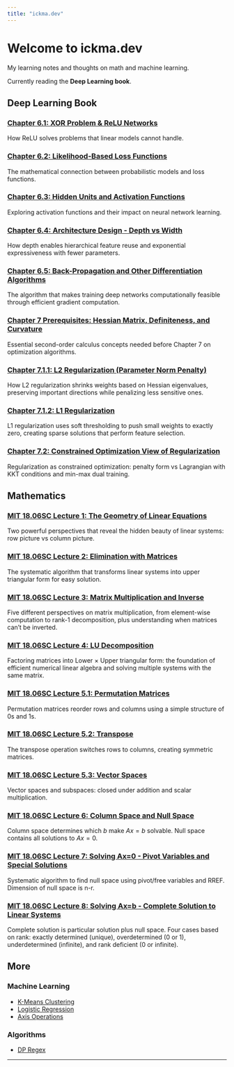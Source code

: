 ```yaml
---
title: "ickma.dev"
---
```


# Welcome to ickma.dev

My learning notes and thoughts on math and machine learning.

Currently reading the **Deep Learning book**.

## Deep Learning Book

### [Chapter 6.1: XOR Problem & ReLU Networks](ML/xor-deep-learning.ipynb)
How ReLU solves problems that linear models cannot handle.

### [Chapter 6.2: Likelihood-Based Loss Functions](ML/likelihood-loss-functions.ipynb)
The mathematical connection between probabilistic models and loss functions.

### [Chapter 6.3: Hidden Units and Activation Functions](ML/activation-functions.qmd)
Exploring activation functions and their impact on neural network learning.

### [Chapter 6.4: Architecture Design - Depth vs Width](ML/architecture-design.qmd)
How depth enables hierarchical feature reuse and exponential expressiveness with fewer parameters.

### [Chapter 6.5: Back-Propagation and Other Differentiation Algorithms](ML/backpropagation.qmd)
The algorithm that makes training deep networks computationally feasible through efficient gradient computation.

### [Chapter 7 Prerequisites: Hessian Matrix, Definiteness, and Curvature](ML/hessian-prerequisites.ipynb)
Essential second-order calculus concepts needed before Chapter 7 on optimization algorithms.

### [Chapter 7.1.1: L2 Regularization (Parameter Norm Penalty)](ML/l2-regularization.qmd)
How L2 regularization shrinks weights based on Hessian eigenvalues, preserving important directions while penalizing less sensitive ones.

### [Chapter 7.1.2: L1 Regularization](ML/l1-regularization.qmd)
L1 regularization uses soft thresholding to push small weights to exactly zero, creating sparse solutions that perform feature selection.

### [Chapter 7.2: Constrained Optimization View of Regularization](ML/constrained-optimization-regularization.qmd)
Regularization as constrained optimization: penalty form vs Lagrangian with KKT conditions and min-max dual training.

## Mathematics

### [MIT 18.06SC Lecture 1: The Geometry of Linear Equations](Math/mit1806-lecture1-geometry.ipynb)
Two powerful perspectives that reveal the hidden beauty of linear systems: row picture vs column picture.

### [MIT 18.06SC Lecture 2: Elimination with Matrices](Math/mit1806-lecture2-elimination.qmd)
The systematic algorithm that transforms linear systems into upper triangular form for easy solution.

### [MIT 18.06SC Lecture 3: Matrix Multiplication and Inverse](Math/mit1806-lecture3-multiplication.qmd)
Five different perspectives on matrix multiplication, from element-wise computation to rank-1 decomposition, plus understanding when matrices can't be inverted.

### [MIT 18.06SC Lecture 4: LU Decomposition](Math/mit1806-lecture4-lu-decomposition.ipynb)
Factoring matrices into Lower × Upper triangular form: the foundation of efficient numerical linear algebra and solving multiple systems with the same matrix.

### [MIT 18.06SC Lecture 5.1: Permutation Matrices](Math/mit1806-lecture5-permutations.qmd)
Permutation matrices reorder rows and columns using a simple structure of 0s and 1s.

### [MIT 18.06SC Lecture 5.2: Transpose](Math/mit1806-lecture5-2-transpose.qmd)
The transpose operation switches rows to columns, creating symmetric matrices.

### [MIT 18.06SC Lecture 5.3: Vector Spaces](Math/mit1806-lecture5-3-spaces.qmd)
Vector spaces and subspaces: closed under addition and scalar multiplication.

### [MIT 18.06SC Lecture 6: Column Space and Null Space](Math/mit1806-lecture6-column-null-space.qmd)
Column space determines which $b$ make $Ax = b$ solvable. Null space contains all solutions to $Ax = 0$.

### [MIT 18.06SC Lecture 7: Solving Ax=0 - Pivot Variables and Special Solutions](Math/mit1806-lecture7-solving-ax-0.qmd)
Systematic algorithm to find null space using pivot/free variables and RREF. Dimension of null space is n-r.

### [MIT 18.06SC Lecture 8: Solving Ax=b - Complete Solution to Linear Systems](Math/mit1806-lecture8-solving-ax-b.qmd)
Complete solution is particular solution plus null space. Four cases based on rank: exactly determined (unique), overdetermined (0 or 1), underdetermined (infinite), and rank deficient (0 or infinite).

## More

### Machine Learning
- [K-Means Clustering](ML/kmeans.ipynb)
- [Logistic Regression](ML/logistic_regression.qmd)
- [Axis Operations](ML/axis.qmd)

### Algorithms
- [DP Regex](Algorithm/dp_regex.qmd)

---

